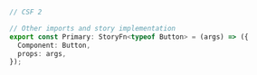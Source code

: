 ```ts
// CSF 2

// Other imports and story implementation
export const Primary: StoryFn<typeof Button> = (args) => ({
  Component: Button,
  props: args,
});
```
